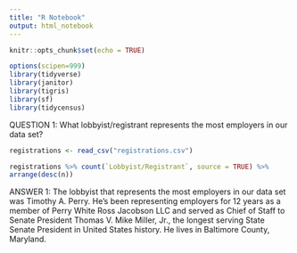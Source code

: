 ```yaml
---
title: "R Notebook"
output: html_notebook
---
```


```r
knitr::opts_chunk$set(echo = TRUE)
```

```r
options(scipen=999)
library(tidyverse)
library(janitor)
library(tigris)
library(sf)
library(tidycensus)
```

QUESTION 1: What lobbyist/registrant represents the most employers in our data set?

```r
registrations <- read_csv("registrations.csv")
```

```r
registrations %>% count(`Lobbyist/Registrant`, source = TRUE) %>% 
arrange(desc(n))
```

ANSWER 1: The lobbyist that represents the most employers in our data set was Timothy A. Perry. He's been representing employers for 12 years as a member of Perry White Ross Jacobson LLC and served as Chief of Staff to Senate President Thomas V. Mike Miller, Jr., the longest serving State Senate President in United States history. He lives in Baltimore County, Maryland.

